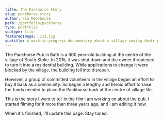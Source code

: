 ```yaml
---
title: The Packhorse Story
slug: packhorse-story
author: Fin Moorhouse
path: /portfolio/packhorse
type: portfolio
subtype: film
featuredImage: ./11.jpg
subtitle: A work-in-progress documentary about a village saving their pub.
---
```


The Packhorse Pub in Bath is a 600 year-old building at the centre of the village of South Stoke. In 2015, it was shut down and the owner threatened to turn it into a residential building. While applications to change it were blocked by the village, the building fell into disrepair.

However, a group of committed volunteers in the village began an effort to buy it back as a community. So began a lengthy and heroic effort to raise the funds needed to place the Packhorse back at the centre of village life.

This is the story I want to tell in the film I am working on about the pub. I started filming for it more than three years ago, and I am editing it now.

When it's finished, I'll update this page. Stay tuned.
